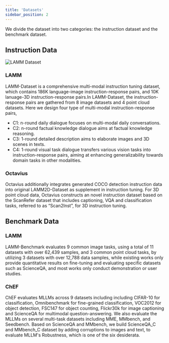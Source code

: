 ```yaml
---
title: 'Datasets'
sidebar_position: 2
---
```


We divide the dataset into two categories: the instruction dataset and the benchmark dataset.

## Instruction Data

![LAMM Dataset](/docs/LAMM-Dataset.png)

### LAMM

LAMM-Dataset is a comprehensive multi-modal instruction tuning dataset, which contains 186K language-image instruction-response pairs, and 10K lanuage-3D instruction-response pairs.In LAMM-Dataset, the instruction-response pairs are gathered from 8 image datasets and 4 point cloud datasets. Here we design four type of multi-modal instruction-response pairs,

- C1: n-round daily dialogue focuses on multi-modal daily conversations.
- C2: n-round factual knowledge dialogue aims at factual knowledge reasoning.
- C3: 1-round detailed description aims to elaborate images and 3D scenes in texts.
- C4: 1-round visual task dialogue transfers various vision tasks into instruction-response pairs, aiming at enhancing generalizability towards domain tasks in other modalities.

### Octavius

Octavius additionally integrates generated COCO detection instruction data into original LAMM2D-Dataset as supplement in instruction tuning. For 3D point cloud data, Octavius constructs an novel instruction dataset based on the ScanRefer dataset that includes captioning, VQA and classification tasks, referred to as “Scan2Inst”, for 3D instruction tuning.

## Benchmark Data

### LAMM

LAMM-Benchmark evaluates 9 common image tasks, using a total of 11 datasets with over 62,439 samples, and 3 common point cloud tasks, by utilizing 3 datasets with over 12,788 data samples, while existing works only provide quantitative results on fine-tuning and evaluating specific datasets such as ScienceQA, and most works only conduct demonstration or user studies.

### ChEF

ChEF evaluates MLLMs across 9 datasets including including CIFAR-10 for classification, Omnibenchmark for fine-grained classification, VOC2012 for object detection, FSC147 for object counting, Flickr30k for image captioning and ScienceQA for multimodal question-answering. We also evaluate the MLLMs on several multi-task datasets including MME, MMbench, and Seedbench. Based on ScienceQA and MMbench, we build ScienceQA_C and MMbench_C dataset by adding corruptions to images and text, to evaluate MLLM's Robustness, which is one of the six desiderata.
